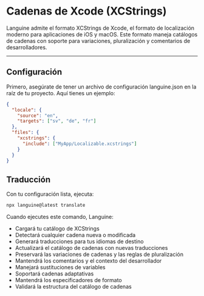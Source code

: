 # Cadenas de Xcode (XCStrings)

Languine admite el formato XCStrings de Xcode, el formato de localización moderno para aplicaciones de iOS y macOS. Este formato maneja catálogos de cadenas con soporte para variaciones, pluralización y comentarios de desarrolladores.

---

## Configuración

Primero, asegúrate de tener un archivo de configuración languine.json en la raíz de tu proyecto. Aquí tienes un ejemplo:

```json
{
  "locale": {
    "source": "en",
    "targets": ["sv", "de", "fr"]
  },
  "files": {
    "xcstrings": {
      "include": ["MyApp/Localizable.xcstrings"]
    }
  }
}
```

## Traducción

Con tu configuración lista, ejecuta:

```bash
npx languine@latest translate
```

Cuando ejecutes este comando, Languine:

- Cargará tu catálogo de XCStrings
- Detectará cualquier cadena nueva o modificada
- Generará traducciones para tus idiomas de destino
- Actualizará el catálogo de cadenas con nuevas traducciones
- Preservará las variaciones de cadenas y las reglas de pluralización
- Mantendrá los comentarios y el contexto del desarrollador
- Manejará sustituciones de variables
- Soportará cadenas adaptativas
- Mantendrá los especificadores de formato
- Validará la estructura del catálogo de cadenas
